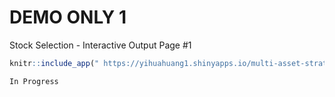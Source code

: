 # DEMO ONLY 1  {-}

Stock Selection - Interactive Output Page \#1 

```r
knitr::include_app(" https://yihuahuang1.shinyapps.io/multi-asset-strategy-DEMO1/", height = "900px")
```

`In Progress`
